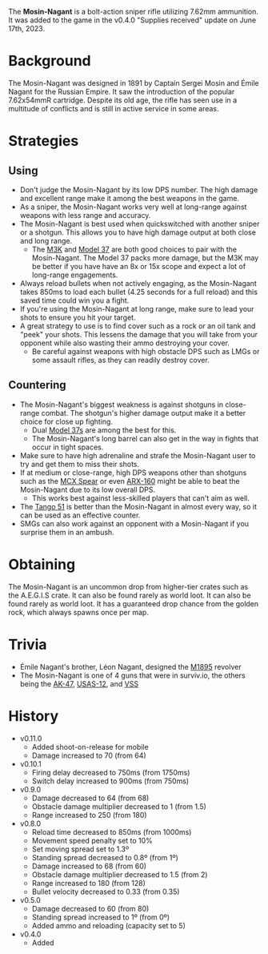 The **Mosin-Nagant** is a bolt-action sniper rifle utilizing 7.62mm ammunition. It was added to the game in the v0.4.0 "Supplies received" update on June 17th, 2023.

# Background
The Mosin-Nagant was designed in 1891 by Captain Sergei Mosin and Émile Nagant for the Russian Empire. It saw the introduction of the popular 7.62x54mmR cartridge. Despite its old age, the rifle has seen use in a multitude of conflicts and is still in active service in some areas.

# Strategies
## Using
- Don't judge the Mosin-Nagant by its low DPS number. The high damage and excellent range make it among the best weapons in the game.
- As a sniper, the Mosin-Nagant works very well at long-range against weapons with less range and accuracy.
- The Mosin-Nagant is best used when quickswitched with another sniper or a shotgun. This allows you to have high damage output at both close and long range.
  - The [M3K](/weapons/guns/m3k) and [Model 37](/weapons/guns/model_37) are both good choices to pair with the Mosin-Nagant. The Model 37 packs more damage, but the M3K may be better if you have have an 8x or 15x scope and expect a lot of long-range engagements.
- Always reload bullets when not actively engaging, as the Mosin-Nagant takes 850ms to load each bullet (4.25 seconds for a full reload) and this saved time could win you a fight.
- If you're using the Mosin-Nagant at long range, make sure to lead your shots to ensure you hit your target.
- A great strategy to use is to find cover such as a rock or an oil tank and "peek" your shots. This lessens the damage that you will take from your opponent while also wasting their ammo destroying your cover.
  - Be careful against weapons with high obstacle DPS such as LMGs or some assault rifles, as they can readily destroy cover.

## Countering
- The Mosin-Nagant's biggest weakness is against shotguns in close-range combat. The shotgun's higher damage output make it a better choice for close up fighting.
  - Dual [Model 37s](/weapons/guns/model_37) are among the best for this.
  - The Mosin-Nagant's long barrel can also get in the way in fights that occur in tight spaces.
- Make sure to have high adrenaline and strafe the Mosin-Nagant user to try and get them to miss their shots.
- If at medium or close-range, high DPS weapons other than shotguns such as the [MCX Spear](/weapons/guns/mcx_spear) or even [ARX-160](/weapons/guns/arx-160) might be able to beat the Mosin-Nagant due to its low overall DPS.
  - This works best against less-skilled players that can't aim as well.
- The [Tango 51](/weapons/guns/tango_51) is better than the Mosin-Nagant in almost every way, so it can be used as an effective counter.
- SMGs can also work against an opponent with a Mosin-Nagant if you surprise them in an ambush.

# Obtaining
The Mosin-Nagant is an uncommon drop from higher-tier crates such as the A.E.G.I.S crate. It can also be found rarely as world loot. It can also be found rarely as world loot. It has a guaranteed drop chance from the golden rock, which always spawns once per map.

# Trivia
- Émile Nagant's brother, Léon Nagant, designed the [M1895](/weapons/guns/m1895) revolver
- The Mosin-Nagant is one of 4 guns that were in surviv.io, the others being the [AK-47](/weapons/guns/ak47), [USAS-12](/weapons/guns/usas12), and [VSS](/weapons/vss)

# History
- v0.11.0
  - Added shoot-on-release for mobile
  - Damage increased to 70 (from 64)
- v0.10.1
  - Firing delay decreased to 750ms (from 1750ms)
  - Switch delay increased to 900ms (from 750ms)
- v0.9.0
  - Damage decreased to 64 (from 68)
  - Obstacle damage multiplier decreased to 1 (from 1.5)
  - Range increased to 250 (from 180)
- v0.8.0
  - Reload time decreased to 850ms (from 1000ms)
  - Movement speed penalty set to 10%
  - Set moving spread set to 1.3º
  - Standing spread decreased to 0.8º (from 1º)
  - Damage increased to 68 (from 60)
  - Obstacle damage multiplier decreased to 1.5 (from 2)
  - Range increased to 180 (from 128)
  - Bullet velocity decreased to 0.33 (from 0.35)
- v0.5.0
  - Damage decreased to 60 (from 80)
  - Standing spread increased to 1º (from 0º)
  - Added ammo and reloading (capacity set to 5)
- v0.4.0
  - Added
